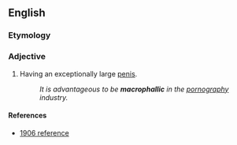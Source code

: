 ==English==

===Etymology===
{{prefix|macro|phallic}}

===Adjective===
{{en-adj|-}}
# Having an exceptionally large [[penis]].
#: ''It is advantageous to be '''macrophallic''' in the [[pornography]] industry.''

====References====
*[http://books.google.com/books?id=x7rY8uGk1OYC&pg=PA590&dq=%22macrophallic%22&hl=en&ei=LJ0aTqyqJIrn0QHLgq2YBQ&sa=X&oi=book_result&ct=result&resnum=3&ved=0CDYQ6AEwAg#v=onepage&q=%22macrophallic%22&f=false 1906 reference]